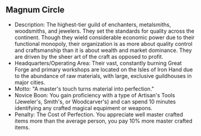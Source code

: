 ## Magnum Circle

- Description: The highest-tier guild of enchanters, metalsmiths, woodsmiths, and jewelers. They set the standards for quality across the continent. Though they wield considerable economic power due to their functional monopoly, their organization is as more about quality control and craftsmanship than it is about wealth and market dominance. They are driven by the sheer art of the craft as opposed to profit.
- Headquarters/Operating Area: Their vast, constantly burning Great Forge and primary workshops are located on the Isles of Iron Hand due to the abundance of raw materials, with large, exclusive guildhouses in major cities.
- Motto: "A master's touch turns material into perfection."
- Novice Boon: You gain proficiency with a type of Artisan's Tools (Jeweler's, Smith's, or Woodcarver's) and can spend 10 minutes identifying any crafted magical equpiment or weapons.
- Penalty: The Cost of Perfection. You appreciate well master crafted items more than the average person, you pay 10% more master crafted items.
